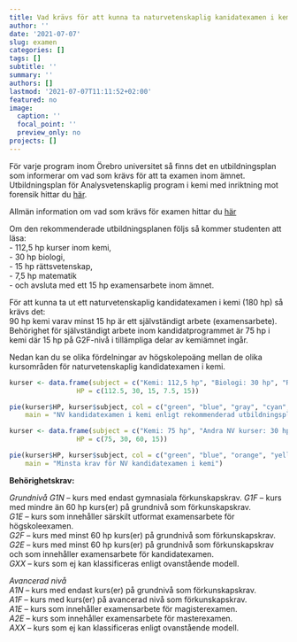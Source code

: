 ```yaml
---
title: Vad krävs för att kunna ta naturvetenskaplig kanidatexamen i kemi?
author: ''
date: '2021-07-07'
slug: examen
categories: []
tags: []
subtitle: ''
summary: ''
authors: []
lastmod: '2021-07-07T11:11:52+02:00'
featured: no
image:
  caption: ''
  focal_point: ''
  preview_only: no
projects: []
---
```



För varje program inom Örebro universitet så finns det en utbildningsplan som informerar om vad som krävs för att ta examen inom ämnet. Utbildningsplan för Analysvetenskaplig program i kemi med inriktning mot forensik hittar du [här](https://api.oru.se/oruapi/v1/utbildningsinformation/utbildning/NAK1K?typ=program&accept=html&revision=2.000&termin=20212&sprak=sv).  
  
Allmän information om vad som krävs för examen hittar du [här](https://www.oru.se/utbildning/jag-ar-student/mina-studier/examen/examenstyper-och-huvudomraden/)
  
Om den rekommenderade utbildningsplanen följs så kommer studenten att läsa:  
- 112,5 hp kurser inom kemi,  
- 30 hp biologi,  
- 15 hp rättsvetenskap,  
- 7,5 hp matematik  
- och avsluta med ett 15 hp examensarbete inom ämnet.
  
För att kunna ta ut ett naturvetenskaplig kandidatexamen i kemi (180 hp) så krävs det:  
90 hp kemi varav minst 15 hp är ett självständigt arbete (examensarbete).  
Behörighet för självständigt arbete inom kandidatprogrammet är 75 hp i kemi där 15 hp på G2F-nivå i tillämpliga delar av kemiämnet ingår.

  
Nedan kan du se olika fördelningar av högskolepoäng mellan de olika kursområden för naturvetenskaplig kandidatexamen i kemi. 
  
  
<!-- Divide into columns using Bootstrap from: https://holtzy.github.io/Pimp-my-rmd/ -->
<div class = "row">
  
<div class = "col-md-6">

```r

kurser <- data.frame(subject = c("Kemi: 112,5 hp", "Biologi: 30 hp", "Rättsvetenskap: 15 hp", "Statistik: 7,5 hp", "Examensarbete kemi: 15 hp"),
                 HP = c(112.5, 30, 15, 7.5, 15))

pie(kurser$HP, kurser$subject, col = c("green", "blue", "gray", "cyan", "yellow"),
    main = "NV kandidatexamen i kemi enligt rekommenderad utbildningsplan")

```

</div>

<div class = "col-md-6">


```r

kurser <- data.frame(subject = c("Kemi: 75 hp", "Andra NV kurser: 30 hp", "Övriga: 60 hp", "Examensarbete kemi: 15 hp"),
                 HP = c(75, 30, 60, 15))

pie(kurser$HP, kurser$subject, col = c("green", "blue", "orange", "yellow"),
    main = "Minsta krav för NV kandidatexamen i kemi")

```

</div>
</div>
  
  
__Behörighetskrav:__
  
_Grundnivå_
_G1N_ – kurs med endast gymnasiala förkunskapskrav. 
_G1F_ – kurs med mindre än 60 hp kurs(er) på grundnivå som förkunskapskrav.   
_G1E_ – kurs som innehåller särskilt utformat examensarbete för högskoleexamen.   
_G2F_ – kurs med minst 60 hp kurs(er) på grundnivå som förkunskapskrav.  
_G2E_ – kurs med minst 60 hp kurs(er) på grundnivå som förkunskapskrav och som innehåller examensarbete för kandidatexamen.  
_GXX_ – kurs som ej kan klassificeras enligt ovanstående modell.  
  
_Avancerad nivå_  
_A1N_ – kurs med endast kurs(er) på grundnivå som förkunskapskrav.  
_A1F_ – kurs med kurs(er) på avancerad nivå som förkunskapskrav.  
_A1E_ – kurs som innehåller examensarbete för magisterexamen.  
_A2E_ – kurs som innehåller examensarbete för masterexamen.  
_AXX_ – kurs som ej kan klassificeras enligt ovanstående modell.  


